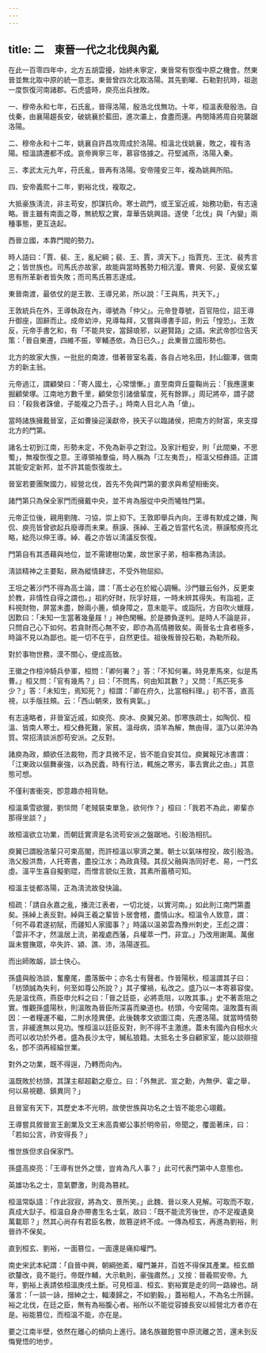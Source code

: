 ```yaml
---
---
---
```

title: 二　東晉一代之北伐與內亂
---




在此一百零四年中，北方五胡雲擾，始終未寧定，東晉常有恢復中原之機會。然東晉並無北取中原的統一意志。東晉曾四次北取洛陽。其先劉曜、石勒對抗時，祖逖一度恢復河南諸郡。石虎盛時，庾亮出兵挫敗。

一、穆帝永和七年，石氏亂，晉得洛陽，殷浩北伐無功。十年，桓溫表廢殷浩。自伐秦，由襄陽趨長安，破姚襄於藍田，進次灞上，食盡而還。冉閔降將周自宛襲踞洛陽。

二、穆帝永和十二年，姚襄自許昌攻周成於洛陽。桓溫北伐姚襄，敗之，複有洛陽。桓溫請遷都不成。哀帝興寧三年，慕容恪據之。苻堅滅燕，洛陽入秦。

三、孝武太元九年，苻氏亂，晉再有洛陽。安帝隆安三年，複為姚興所陷。

四、安帝義熙十二年，劉裕北伐，複取之。

大抵豪族淸流，非主苟安，卽謀抗命。寒士疏門，或王室近戚，始務功勤，有志遠略。晉主雖有南面之尊，無統馭之實，韋華告姚興語。遂使「北伐」與「內變」兩種事態，更互迭起。

西晉立國，本靠門閥的勢力。

時人語曰：「賈、裴、王，亂紀綱；裴、王、賈，濟天下。」指賈充、王沈、裴秀言之；皆世族也。司馬氏亦故家，故能與當時舊勢力相沆瀣。曹爽、何晏、夏侯玄輩思有所革新者皆失敗；而司馬氏篡志遂成。

東晉南渡，最依仗的是王敦、王導兄弟，所以說：「王與馬，共天下。」

王敦統兵在外，王導執政在內，導號為「仲父」。元帝登尊號，百官陪位，詔王導升御座，固辭而止。成帝幼沖，見導每拜，又嘗與導書手詔，則云「惶恐」。王敦反，元帝手書乞和，有「不能共安，當歸琅邪，以避賢路」之語。宋武帝卽位告天策：「晉自東遷，四維不振，宰輔憑依，為日已久。」此東晉立國形勢也。

北方的故家大族，一批批的南渡，借著晉室名義，各自占地名田，封山錮澤，做南方的新主翁。

元帝過江，謂顧榮曰：「寄人國土，心常懷慚。」直至南齊丘靈鞠尚云：「我應還東掘顧榮塚。江南地方數千里，顧榮忽引諸傖輩度，死有餘罪。」周玘將卒，謂子勰曰：「殺我者誅傖，子能複之乃吾子。」時南人目北人為「傖」。

當時諸族擁戴晉室，正如曹操迎漢獻帝，挾天子以臨諸侯，把南方的財富，來支撐北方的門第。

諸名士初到江南，形勢未定，不免為新亭之對泣。及家計粗安，則「此間樂，不思蜀」，無複恢復之意。王導領袖羣倫，時人稱為「江左夷吾」，桓溫父桓彝語。正謂其能安定新邦，並不許其能恢復故土。

晉室若要團聚國力，經營北伐，首先不免與門第的要求與希望相衝突。

諸門第只為保全家門而擁戴中央，並不肯為服從中央而犧牲門第。

元帝正位後，親用劉隗、刁協，崇上抑下。王敦即舉兵內向，王導有默成之嫌，陶侃、庾亮皆曾欲起兵廢導而未果。蔡謨、孫綽、王羲之皆當代名流，蔡謨駁庾亮北略，絀亮以伸王導。綽、羲之亦皆以淸議反恢復。

門第自有其憑藉與地位，並不需建樹功業，故世家子弟，相率務為淸談。

淸談精神之主要點，厥為縱情肆志，不受外物屈抑。

王坦之著沙門不得為高士論，謂：「髙士必在於縱心調暢。沙門雖云俗外，反更束於教，非情性自得之謂也。」祖約好財，阮孚好屐，一時未辨其得失。有詣袓，正料視財物，屏當未盡，餘兩小簏，傾身障之，意未能平。或詣阮，方自吹火蠟屐，因歎曰：「未知一生當著幾量屐！」神色閑暢。於是勝負遂判。是時人不論是非，只問自己心下如何。若貪財而心無不安，即亦為高情勝致矣。兩晉名士貪者極多，時論不見以為鄙也。能一切不在乎，自然更佳。祖後叛晉投石勒，為勒所殺。

對於事物世務，漠不關心，便成高致。

王徽之作桓沖騎兵參軍，桓問：「卿何署？」答：「不知何署。時見牽馬來，似是馬曹。」桓又問：「官有幾馬？」曰：「不問馬，何由知其數？」又問：「馬匹死多少？」答：「未知生，焉知死？」桓謂：「卿在府久，比當相料理。」初不答，直高視，以手版拄頰。云：「西山朝來，致有爽氣。」

有志遠略者，非晉室近戚，如庾亮、庾冰、庾翼兄弟。卽寒族疏士，如陶侃、桓溫、皆南人寒士。桓父彝死難，家貧。溫母病，須羊為解，無由得，溫乃以弟沖為質。常招淸談派卽苟安派。之反對。

諸庾為政，頗欲任法裁物，而才具微不足，皆不能自安其位。庾翼報兄冰書謂：「江東政以傴舞豪強，以為民蠹，時有行法，輒施之寒劣，事去實此之由。」其意態可想。

不僅利害衝突，卽意趣亦相背馳。

桓溫乘雪欲獵，劉惔問「老賊裝束單急，欲何作？」桓曰：「我若不為此，卿輩亦那得坐談？」

故桓溫欲立功業，而朝廷實濟是名流苟安派之盤踞地。引殷浩相抗。

庾翼已謂殷浩輩只可束高閣，而許桓溫以寧濟之業。朝士以氣味柑投，故引殷浩。浩父殷洪喬，人托寄書，盡投江水；為政貪殘。其叔父融與浩同好老、易，一門玄虛。溫平生喜自擬劉琨，而憎言貌似王敦，其素所蓄積可知。

桓溫主徙都洛陽，正為淸流故發快論。

桓疏：「請自永嘉之亂，播流江表者，一切北徙，以實河南。」如此則江南門第盡矣。孫綽上表反對。綽與王羲之輩皆卜居會稽，盡情山水。桓溫令人致意，謂：「何不尋君遂初賦，而疆知人家國事？」時議以溫弟雲為豫州刺史，王彪之謂：「雲非不才，然溫居上流，弟複處西藩，兵權萃一門，非宜。」乃改用謝萬。萬傲誕未嘗撫眾，卒失許、潁、譙、沛，洛陽遂孤。

而出師敗衂，談士快心。

孫盛與殷浩談，奮麈尾，盡落飯中；亦名士有聲者。作晉陽秋，桓溫謂其子曰：「枋頭誠為失利，何至如尊公所說？」其子懼禍，私改之。盛乃以一本寄慕容俊。先是溫伐燕，燕臣申允料之曰：「晉之廷臣，必將乖阻，以敗其事。」史不著乖阻之實。惟觀孫盛陽秋，則溫敗為晉臣所深喜而樂道也。枋頭，今安陽南。溫敗蓋有兩因：一者糧運不繼，二則水陸異便。此後魏孝文欲圖江南，先遷洛陽。就當時情勢言，非緩進無以見功。惟桓溫以廷臣反對，則不得不主激進。蓋未有國內自相水火而可以收功於外者。盛為長沙太守，贓私狼籍。太抵名士多自顧家室，能以談辯擅名，卽不須再經綸世業。

對外之功業，既不得逞，乃轉而向內。

溫既敗於枋頭，其謀主郗超勸之廢立。曰：「外無武、宣之勳，內無伊、霍之舉，何以易視聽、鎮異同？」

且晉室有天下，其歷史本不光明，故使世族與功名之士皆不能忠心翊戴。

王導嘗具敘晉宣王創業及文王末高貴鄉公事於明帝前，帝聞之，覆面著床，曰：「若如公言，祚安得長？」

惟世族但求自保家門。

孫盛高庾亮：「王導有世外之懷，豈肯為凡人事？」此可代表門第中人意態也。

英雄功名之士，意氣鬱激，則竟為篡弒。

桓溫常臥語：「作此寂寂，將為文、景所笑。」此魏、晉以來人見解。可取而不取，真成大獃子。桓温自身亦帶書生名士氣，故曰：「既不能流芳後世，亦不足複遺臭萬載耶？」然其心尚存有君臣名教，故篡逆終不成。一傳為桓玄，再進為劉裕，則晉祚不保矣。

直到桓玄、劉裕，一面篡位，一面還是痛抑權門。

南史宋武本紀謂：「自晉中興，朝綱弛紊，權門兼并，百姓不得保其產業。桓玄頗欲釐改，竟不能行。帝既作輔，大示軌則，豪強肅然。」又按：晉羲熙安帝。九年，劉裕上表請依桓溫庚戌土斷。可見桓溫、桓玄、劉裕實是走的同一路線也。胡藩言：「一談一詠，搢紳之士，輻湊歸之，不如劉毅。」蓋裕粗人，不為名士所歸。裕之北伐，在廷之臣，無有為裕腹心者。裕所以不能從容據長安以經營北方者亦在是。裕能篡位，而桓溫不能，亦在是。

要之江南半壁，依然在離心的傾向上進行。諸名族雖飽嘗中原流離之苦，還未到反悔覺悟的地步。